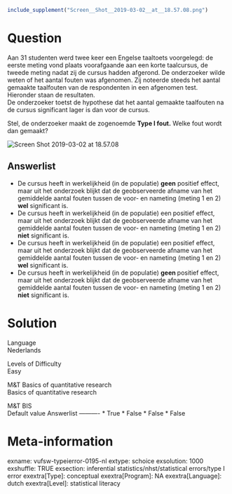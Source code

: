 ```{r, echo = FALSE, results = "hide"}
include_supplement("Screen__Shot__2019-03-02__at__18.57.08.png")
```

Question
========
Aan 31 studenten werd twee keer een Engelse taaltoets voorgelegd: de
eerste meting vond plaats voorafgaande aan een korte taalcursus, de
tweede meting nadat zij de cursus hadden afgerond. De onderzoeker wilde
weten of het aantal fouten was afgenomen. Zij noteerde steeds het aantal
gemaakte taalfouten van de respondenten in een afgenomen test. Hieronder
staan de resultaten.  
De onderzoeker toetst de hypothese dat het aantal gemaakte taalfouten na
de cursus significant lager is dan voor de cursus.  
  
Stel, de onderzoeker maakt de zogenoemde **Type I fout.** Welke fout
wordt dan gemaakt?  
  
<img src="Screen__Shot__2019-03-02__at__18.57.08.png"
class="fr-fic fr-dii enlargeimage tvcss_2"
alt="Screen Shot 2019-03-02 at 18.57.08" />

Answerlist
----------
* De cursus heeft in werkelijkheid (in de populatie) **geen** positief
  effect, maar uit het onderzoek blijkt dat de geobserveerde afname van
  het gemiddelde aantal fouten tussen de voor- en nameting (meting 1 en 2)
  **wel** significant is.
* De cursus heeft in werkelijkheid (in de populatie) een** **positief
  effect, maar uit het onderzoek blijkt dat de geobserveerde afname van
  het gemiddelde aantal fouten tussen de voor- en nameting (meting 1 en 2)
  **niet** significant is.
* De cursus heeft in werkelijkheid (in de populatie) een** **positief
  effect, maar uit het onderzoek blijkt dat de geobserveerde afname van
  het gemiddelde aantal fouten tussen de voor- en nameting (meting 1 en 2)
  **wel** significant is.
* De cursus heeft in werkelijkheid (in de populatie) **geen **positief
  effect, maar uit het onderzoek blijkt dat de geobserveerde afname van
  het gemiddelde aantal fouten tussen de voor- en nameting (meting 1 en 2)
  **niet** significant is.

Solution
========











Language  
Nederlands

Levels of Difficulty  
Easy

M&T Basics of quantitative research  
Basics of quantitative research

M&T BIS  
Default value
Answerlist
----------
* True
* False
* False
* False

Meta-information
================
exname: vufsw-typeierror-0195-nl
extype: schoice
exsolution: 1000
exshuffle: TRUE
exsection: inferential statistics/nhst/statistical errors/type I error
exextra[Type]: conceptual
exextra[Program]: NA
exextra[Language]: dutch
exextra[Level]: statistical literacy

